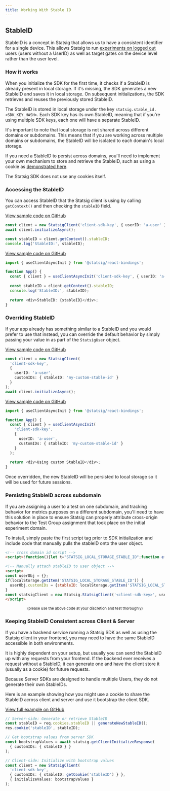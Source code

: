 ```yaml
---
title: Working With Stable ID
---
```




## StableID

StableID is a concept in Statsig that allows us to have a consistent identifier for a single device. 
This allows Statsig to run [experiments on logged out](/guides/first-device-level-experiment) users (users without a UserID) 
as well as target gates on the device level rather than the user level.


### How it works

When you initialize the SDK for the first time, it checks if a StableID is already present in local storage. 
If it's missing, the SDK generates a new StableID and saves it in local storage. On subsequent initializations, 
the SDK retrieves and reuses the previously stored StableID.

The StableID is stored in local storage under the key `statsig.stable_id.<SDK_KEY_HASH>`. 
Each SDK key has its own StableID, meaning that if you're using multiple SDK keys, each one will have a separate StableID.

It's important to note that local storage is not shared across different domains or subdomains. 
This means that if you are working across multiple domains or subdomains, the StableID will be isolated to each domain's local storage.

If you need a StableID to persist across domains, you'll need to implement your own mechanism to store and retrieve the StableID, such as using a cookie as [demonstrated here](#persisting-stableid-across-subdomain). 

The Statsig SDK does not use any cookies itself.

### Accessing the StableID

You can access StableID that the Statsig client is using by calling `getContext()` and then checking the `stableID` field.

<Tabs>
  <Tab title="Javascript">

[View sample code on GitHub](https://github.com/statsig-io/js-client-monorepo/blob/main/samples/react/src/samples/precomputed-client/sample-precomp-access-stable-id.tsx)

```typescript
const client = new StatsigClient('client-sdk-key', { userID: 'a-user' });
await client.initializeAsync();

const stableID = client.getContext().stableID;
console.log('StableID:', stableID);
```

  </Tab>
  <Tab title="React">

[View sample code on GitHub](https://github.com/statsig-io/js-client-monorepo/blob/main/samples/react/src/samples/react-precomp/sample-react-precomp-access-stable-id.tsx)

```typescript
import { useClientAsyncInit } from '@statsig/react-bindings';

function App() {
  const { client } = useClientAsyncInit('client-sdk-key', { userID: 'a-user' });
  
  const stableID = client.getContext().stableID;
  console.log('StableID:', stableID);
  
  return <div>StableID: {stableID}</div>;
}
```

  </Tab>
</Tabs>

### Overriding StableID

If your app already has something similar to a StableID and you would prefer to use that instead, 
you can override the default behavior by simply passing your value in as part of the `StatsigUser` object.


<Tabs>
  <Tab title="Javascript">

[View sample code on GitHub](https://github.com/statsig-io/js-client-monorepo/blob/main/samples/react/src/samples/precomputed-client/sample-precomp-stable-id-overrride.tsx)

```typescript
const client = new StatsigClient(
  'client-sdk-key', 
  { 
    userID: 'a-user',
    customIDs: { stableID: 'my-custom-stable-id' }
  }
);
await client.initializeAsync();
```

  </Tab>
  <Tab title="React">

[View sample code on GitHub](https://github.com/statsig-io/js-client-monorepo/blob/main/samples/react/src/samples/react-precomp/sample-react-stable-id-override.tsx)

```typescript
import { useClientAsyncInit } from '@statsig/react-bindings';

function App() {
  const { client } = useClientAsyncInit(
    'client-sdk-key', 
    { 
      userID: 'a-user',
      customIDs: { stableID: 'my-custom-stable-id' }
    }
  );
  
  return <div>Using custom StableID</div>;
}
```

  </Tab>
</Tabs>


<Note>

Once overridden, the new StableID will be persisted to local storage so it will be used for future sessions.

</Note>

### Persisting StableID across subdomain

If you are assigning a user to a test on one subdomain, and tracking behavior for metrics purposes on a different subdomain, you'll need to have this solution in place to ensure Statsig can properly attribute cross-origin behavior to the Test Group assignment that took place on the initial experiment domain. 

To install, simply paste the first script tag prior to SDK initialization and include code that manually pulls the stableID onto the user object.

```html
<!-- cross domain id script -->
<script>!function(){let t="STATSIG_LOCAL_STORAGE_STABLE_ID";function e(){if(crypto&&crypto.randomUUID)return crypto.randomUUID();let t=()=>Math.floor(65536*Math.random()).toString(16).padStart(4,"0");return`${t()}${t()}-${t()}-4${t().substring(1)}-${t()}-${t()}${t()}${t()}`}let i=null,n=localStorage.getItem(t)||null;if(document.cookie.match(/statsiguuid=([\w-]+);?/)&&([,i]=document.cookie.match(/statsiguuid=([\w-]+);?/)),i&&n&&i===n);else if(i&&n&&i!==n)localStorage.setItem(t,i);else if(i&&!n)localStorage.setItem(t,i);else{let o=e();localStorage.setItem(t,o),function t(i){let n=new Date;n.setMonth(n.getMonth()+12);let o=window.location.host.split(".");o.length>2&&o.shift();let s=`.${o.join(".")}`;document.cookie=`statsiguuid=${i||e()};Expires=${n};Domain=${s};Path=/`}(o)}}();</script>

<!-- Manually attach stableID to user object -->
<script>
const userObj = {};
if(localStorage.getItem('STATSIG_LOCAL_STORAGE_STABLE_ID')) {
  userObj.customIDs = {stableID: localStorage.getItem('STATSIG_LOCAL_STORAGE_STABLE_ID')};
}
const statsigClient = new Statsig.StatsigClient('<client-sdk-key>', userObj, {/* OPTIONS */});
</script>
```
<center><small>(please use the above code at your discretion and test thoroughly)</small></center>

### Keeping StableID Consistent across Client & Server

If you have a backend service running a Statsig SDK as well as using the Statsig client in your frontend, 
you may need to have the same StableID accessible in both environments.

It is highly dependent on your setup, but usually you can send the StableID up with any requests from your frontend. 
If the backend ever receives a request without a StableID, it can generate one and have the client store it (usually as a cookie) for future requests.

Because Server SDKs are designed to handle multiple Users, they do not generate their own StableIDs.

Here is an example showing how you might use a cookie to share the StableID across client and server and use it bootstrap the client SDK.

[View full example on GitHub](https://github.com/statsig-io/js-client-monorepo/blob/main/samples/react/src/samples/precomputed-client/sample-precomp-bootstrap-full.tsx)

```typescript
// Server-side: Generate or retrieve StableID
const stableID = req.cookies.stableID || generateNewStableID();
res.cookie('stableID', stableID);

// Get bootstrap values from server SDK
const bootstrapValues = await statsig.getClientInitializeResponse(
  { customIDs: { stableID } }
);

// Client-side: Initialize with bootstrap values
const client = new StatsigClient(
  'client-sdk-key',
  { customIDs: { stableID: getCookie('stableID') } },
  { initializeValues: bootstrapValues }
);
```
